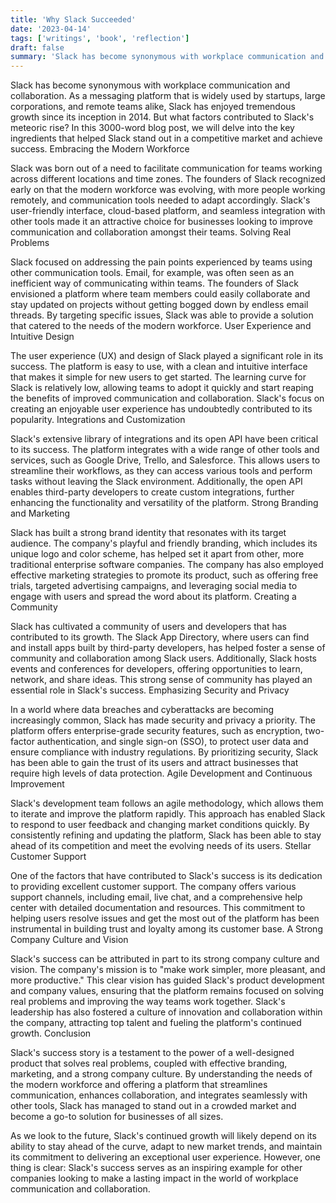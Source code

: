 ```yaml
---
title: 'Why Slack Succeeded'
date: '2023-04-14'
tags: ['writings', 'book', 'reflection']
draft: false
summary: 'Slack has become synonymous with workplace communication and collaboration. As a messaging platform that is widely used by startups, large corporations, and remote teams alike, Slack has enjoyed...'
---
```


Slack has become synonymous with workplace communication and collaboration. As a messaging platform that is widely used by startups, large corporations, and remote teams alike, Slack has enjoyed tremendous growth since its inception in 2014. But what factors contributed to Slack's meteoric rise? In this 3000-word blog post, we will delve into the key ingredients that helped Slack stand out in a competitive market and achieve success.
Embracing the Modern Workforce

Slack was born out of a need to facilitate communication for teams working across different locations and time zones. The founders of Slack recognized early on that the modern workforce was evolving, with more people working remotely, and communication tools needed to adapt accordingly. Slack's user-friendly interface, cloud-based platform, and seamless integration with other tools made it an attractive choice for businesses looking to improve communication and collaboration amongst their teams.
Solving Real Problems

Slack focused on addressing the pain points experienced by teams using other communication tools. Email, for example, was often seen as an inefficient way of communicating within teams. The founders of Slack envisioned a platform where team members could easily collaborate and stay updated on projects without getting bogged down by endless email threads. By targeting specific issues, Slack was able to provide a solution that catered to the needs of the modern workforce.
User Experience and Intuitive Design

The user experience (UX) and design of Slack played a significant role in its success. The platform is easy to use, with a clean and intuitive interface that makes it simple for new users to get started. The learning curve for Slack is relatively low, allowing teams to adopt it quickly and start reaping the benefits of improved communication and collaboration. Slack's focus on creating an enjoyable user experience has undoubtedly contributed to its popularity.
Integrations and Customization

Slack's extensive library of integrations and its open API have been critical to its success. The platform integrates with a wide range of other tools and services, such as Google Drive, Trello, and Salesforce. This allows users to streamline their workflows, as they can access various tools and perform tasks without leaving the Slack environment. Additionally, the open API enables third-party developers to create custom integrations, further enhancing the functionality and versatility of the platform.
Strong Branding and Marketing

Slack has built a strong brand identity that resonates with its target audience. The company's playful and friendly branding, which includes its unique logo and color scheme, has helped set it apart from other, more traditional enterprise software companies. The company has also employed effective marketing strategies to promote its product, such as offering free trials, targeted advertising campaigns, and leveraging social media to engage with users and spread the word about its platform.
Creating a Community

Slack has cultivated a community of users and developers that has contributed to its growth. The Slack App Directory, where users can find and install apps built by third-party developers, has helped foster a sense of community and collaboration among Slack users. Additionally, Slack hosts events and conferences for developers, offering opportunities to learn, network, and share ideas. This strong sense of community has played an essential role in Slack's success.
Emphasizing Security and Privacy

In a world where data breaches and cyberattacks are becoming increasingly common, Slack has made security and privacy a priority. The platform offers enterprise-grade security features, such as encryption, two-factor authentication, and single sign-on (SSO), to protect user data and ensure compliance with industry regulations. By prioritizing security, Slack has been able to gain the trust of its users and attract businesses that require high levels of data protection.
Agile Development and Continuous Improvement

Slack's development team follows an agile methodology, which allows them to iterate and improve the platform rapidly. This approach has enabled Slack to respond to user feedback and changing market conditions quickly. By consistently refining and updating the platform, Slack has been able to stay ahead of its competition and meet the evolving needs of its users.
Stellar Customer Support

One of the factors that have contributed to Slack's success is its dedication to providing excellent customer support. The company offers various support channels, including email, live chat, and a comprehensive help center with detailed documentation and resources. This commitment to helping users resolve issues and get the most out of the platform has been instrumental in building trust and loyalty among its customer base.
A Strong Company Culture and Vision

Slack's success can be attributed in part to its strong company culture and vision. The company's mission is to "make work simpler, more pleasant, and more productive." This clear vision has guided Slack's product development and company values, ensuring that the platform remains focused on solving real problems and improving the way teams work together. Slack's leadership has also fostered a culture of innovation and collaboration within the company, attracting top talent and fueling the platform's continued growth.
Conclusion

Slack's success story is a testament to the power of a well-designed product that solves real problems, coupled with effective branding, marketing, and a strong company culture. By understanding the needs of the modern workforce and offering a platform that streamlines communication, enhances collaboration, and integrates seamlessly with other tools, Slack has managed to stand out in a crowded market and become a go-to solution for businesses of all sizes.

As we look to the future, Slack's continued growth will likely depend on its ability to stay ahead of the curve, adapt to new market trends, and maintain its commitment to delivering an exceptional user experience. However, one thing is clear: Slack's success serves as an inspiring example for other companies looking to make a lasting impact in the world of workplace communication and collaboration.
